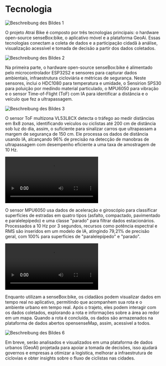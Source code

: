 # Tecnologia

<div className="flex items-start flex-col md:flex-row">
  <div className="w-full md:w-[40%] md:pr-4 flex justify-start">
    <img
      src="https://cloud.reedu.de/s/dLzPNGGP3o5MMHa/download"
      alt="Beschreibung des Bildes 1"
      className="w-full object-cover rounded"
    />
  </div>
  <p className="flex-1 pr-4 md:pr-0">
  O projeto Atrai Bike é composto por três tecnologias principais: o hardware open-source senseBox:bike, o aplicativo móvel e a plataforma GeoAi. Essas tecnologias conectam a coleta de dados e a participação cidadã à análise, visualização acessível e tomada de decisão a partir dos dados coletados. 
  </p>
</div>

<div className="flex items-start flex-col md:flex-row mt-8">
  <div className="w-full md:w-[40%] md:pr-4 flex justify-start">
    <img
      src="https://cloud.reedu.de/s/iseWrG7c2yTmSH8/download"
      alt="Beschreibung des Bildes 2"
      className="w-full object-cover rounded"
    />
  </div>
  <p className="flex-1">
  Na primeira parte, o hardware open-source senseBox:bike é alimentado pelo microcontrolador ESP32S2 e sensores para capturar dados ambientais, infraestrutura cicloviária e métricas de segurança. Neste sensores, inclui o HDC1080 para temperatura e umidade, o Sensirion SPS30 para poluição por medindo material particulado, o MPU6050 para vibração e o sensor Time-of-Flight (ToF) com IA para identificar a distância e o veículo que fez a ultrapassagem.
  </p>
</div>

<div className="flex items-start flex-col md:flex-row mt-8">
  <div className="w-full md:w-[40%] md:pr-4 flex justify-start">
    <img
      src="https://cloud.reedu.de/s/mDYfaGgCrpqJyyp/download"
      alt="Beschreibung des Bildes 3"
      className="w-full object-cover rounded"
    />
  </div>
  <p className="flex-1">
  O sensor ToF multizona VL53L8CX detecta o tráfego ao medir distâncias em 8x8 zonas, identificando veículos ou ciclistas até 200 cm de distância sob luz do dia, assim, o suficiente para sinalizar carros que ultrapassam a margem de segurança de 150 cm. Ele processa os dados de distância usando IA, alcançando 96% de precisão na detecção de manobras de ultrapassagem com desempenho eficiente a uma taxa de amostragem de 10 Hz.
  </p>
</div>

<div className="flex items-start flex-col md:flex-row mt-8">
  <div className="w-full md:w-[40%] md:pr-4 flex justify-start">
  <video
      src="https://cloud.reedu.de/s/kc3D6zBoNbQN3jD/download"
      alt="Descrição da imagem 2"
      autoPlay
      loop
      className="w-full object-cover rounded-lg border-black border-8 max-w-[18rem] mx-auto">
    </video>
  </div>
  <p className="flex-1">
  O sensor MPU6050 usa dados de aceleração e giroscópio para classificar superfícies de estradas em quatro tipos (asfalto, compactado, pavimentado e paralelepípedo) e uma classe "parado" para filtrar dados estacionários. Processados a 10 Hz por 3 segundos, recursos como potência espectral e RMS são inseridos em um modelo de IA, atingindo 79,21% de precisão geral, com 100% para superfícies de "paralelepípedo" e "parado".
  </p>
</div>

<div className="flex items-start flex-col md:flex-row mt-8">
  <div className="w-full md:w-[40%] md:pr-4 flex justify-start">
    <video
      src="https://cloud.reedu.de/s/w6zzBsTE4EwttsY/download"
      alt="Descrição da imagem 2"
      autoPlay
      loop
      className="w-full object-cover rounded-lg border-black border-8 max-w-[18rem] mx-auto">
    </video>
  </div>
  <p className="flex-1">
  Enquanto utilizam a senseBox:bike, os cidadãos podem visualizar dados em tempo real no aplicativo, permitindo que acompanhem sua rota e o ambiente urbano em tempo real. Após o trajeto, eles podem interagir com os dados coletados, explorando a rota e informações sobre a área ao redor em um mapa. Quando a rota é concluída, os dados são armazenados na plataforma de dados abertos opensenseMap, assim, acessivel a todos. 
  </p>
</div>

<div className="flex items-start flex-col md:flex-row mt-8">
  <div className="w-full md:w-[40%] md:pr-4 flex justify-start">
    <img
      src="https://cloud.reedu.de/s/foCPcxL89PZSPDg/download"
      alt="Beschreibung des Bildes 6"
      className="w-full object-cover rounded"
    />
  </div>
  <p className="flex-1">
  Em breve, serão analisados e visualizados em uma plataforma de dados urbanos (GeoAI) projetada para apoiar a tomada de decisões, isso ajudará governos e empresas a otimizar a logística, melhorar a infraestrutura de ciclovias e obter insights sobre o fluxo de ciclistas nas cidades.
  </p>
</div>
